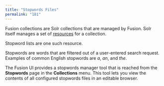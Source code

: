 ```yaml
---
title: "Stopwords Files"
permalink: "181"
---
```


Fusion collections are Solr collections that are managed by Fusion.
Solr itself manages a set of [resources](https://cwiki.apache.org/confluence/display/solr/Managed+Resources) for a collection.

Stopword lists are one such resource.

Stopwords are words that are filtered out of a user-entered search request. Examples of common English stopwords are *a*, *an*, and *the*.

The Fusion UI provides a stopwords manager tool that is reached from the **Stopwords** page in the **Collections** menu.
This tool lets you view the contents of all configured stopwords files in an editable browser.